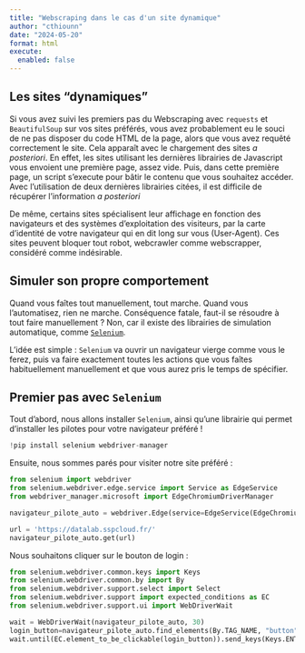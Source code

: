 ```yaml
---
title: "Webscraping dans le cas d'un site dynamique"
author: "cthiounn"
date: "2024-05-20"
format: html
execute:
  enabled: false
---
```


## Les sites "dynamiques"

Si vous avez suivi les premiers pas du Webscraping avec `requests` et `BeautifulSoup` sur vos sites préférés, vous avez probablement eu le souci de ne pas disposer du code HTML de la page, alors que vous avez requêté correctement le site.
Cela apparaît avec le chargement des sites *a posteriori*. En effet, les sites utilisant les dernières librairies de Javascript vous envoient une première page, assez vide. Puis, dans cette première page, un script s'execute pour bâtir le contenu que vous souhaitez accéder.
Avec l'utilisation de deux dernières librairies citées, il est difficile de récupérer l'information *a posteriori*

De même, certains sites spécialisent leur affichage en fonction des navigateurs et des systèmes d'exploitation des visiteurs, par la carte d'identité de votre navigateur qui en dit long sur vous (User-Agent).
Ces sites peuvent bloquer tout robot, webcrawler comme webscrapper, considéré comme indésirable.

## Simuler son propre comportement

Quand vous faîtes tout manuellement, tout marche. Quand vous l'automatisez, rien ne marche.
Conséquence fatale, faut-il se résoudre à tout faire manuellement ?
Non, car il existe des librairies de simulation automatique, comme [`Selenium`](https://www.selenium.dev/).

L'idée est simple : `Selenium` va ouvrir un navigateur vierge comme vous le ferez, puis va faire exactement toutes les actions que vous faîtes habituellement manuellement et que vous aurez pris le temps de spécifier.

## Premier pas avec `Selenium`

Tout d'abord, nous allons installer `Selenium`, ainsi qu'une librairie qui permet d'installer les pilotes pour votre navigateur préféré !

```python
!pip install selenium webdriver-manager
```

Ensuite, nous sommes parés pour visiter notre site préféré :


```python
from selenium import webdriver
from selenium.webdriver.edge.service import Service as EdgeService
from webdriver_manager.microsoft import EdgeChromiumDriverManager

navigateur_pilote_auto = webdriver.Edge(service=EdgeService(EdgeChromiumDriverManager().install()))

url = 'https://datalab.sspcloud.fr/'
navigateur_pilote_auto.get(url)
```

Nous souhaitons cliquer sur le bouton de login :

```python
from selenium.webdriver.common.keys import Keys
from selenium.webdriver.common.by import By
from selenium.webdriver.support.select import Select
from selenium.webdriver.support import expected_conditions as EC
from selenium.webdriver.support.ui import WebDriverWait

wait = WebDriverWait(navigateur_pilote_auto, 30)
login_button=navigateur_pilote_auto.find_elements(By.TAG_NAME, "button")[0]
wait.until(EC.element_to_be_clickable(login_button)).send_keys(Keys.ENTER)
```